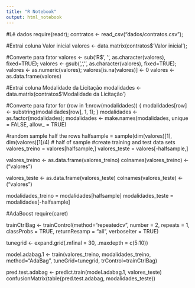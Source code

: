 ```yaml
---
title: "R Notebook"
output: html_notebook
---
```


#Lê dados
require(readr);
contratos <- read_csv("dados/contratos.csv");

#Extrai coluna Valor inicial
valores <- data.matrix(contratos$'Valor inicial');

#Converte para fator
valores <- sub('R$', '', as.character(valores), fixed=TRUE);
valores <- gsub(',', '', as.character(valores), fixed=TRUE);
valores <- as.numeric(valores);
valores[is.na(valores)] <- 0
valores <- as.data.frame(valores)

#Extrai coluna Modalidade da Licitação
modalidades <- data.matrix(contratos$'Modalidade da Licitação')

#Converte para fator
for (row in 1:nrow(modalidades)) {
    modalidades[row] <- substring(modalidades[row], 1, 1);
}
modalidades <- as.factor(modalidades);
modalidades <- make.names(modalidades, unique = FALSE, allow_ = TRUE)


#random sample half the rows 
halfsample = sample(dim(valores)[1], dim(valores)[1]/4) # half of sample
#create training and test data sets
valores_treino = valores[halfsample,]
valores_teste = valores[-halfsample,]

valores_treino <- as.data.frame(valores_treino)
colnames(valores_treino) <- ("valores")


valores_teste <- as.data.frame(valores_teste)
colnames(valores_teste) <- ("valores")

modalidades_treino = modalidades[halfsample]
modalidades_teste = modalidades[-halfsample]


#AdaBoost
require(caret)

trainCtrlBag <- trainControl(method="repeatedcv", number = 2, repeats = 1, classProbs = TRUE, returnResamp = "all", verboseIter = TRUE)

tunegrid <- expand.grid(.mfinal = 30, .maxdepth = c(5:10))

model.adabag.1 <- train(valores_treino, modalidades_treino, method="AdaBag", tuneGrid=tunegrid, trControl=trainCtrlBag)

pred.test.adabag <- predict.train(model.adabag.1, valores_teste)
confusionMatrix(table(pred.test.adabag, modalidades_teste))